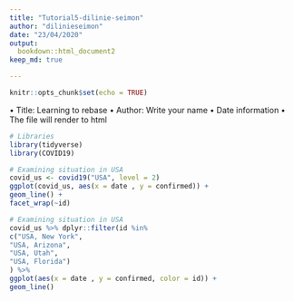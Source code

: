 ```yaml
---
title: "Tutorial5-dilinie-seimon"
author: "dilinieseimon"
date: "23/04/2020"
output:
  bookdown::html_document2
keep_md: true

---
```


```r
knitr::opts_chunk$set(echo = TRUE)
```
• Title: Learning to rebase
• Author: Write your name
• Date information
• The file will render to html

```r
# Libraries
library(tidyverse)
library(COVID19)
```
```r
# Examining situation in USA
covid_us <- covid19("USA", level = 2)
ggplot(covid_us, aes(x = date , y = confirmed)) +
geom_line() +
facet_wrap(~id)

```
```r
# Examining situation in USA
covid_us %>% dplyr::filter(id %in%
c("USA, New York",
"USA, Arizona",
"USA, Utah",
"USA, Florida")
) %>%
ggplot(aes(x = date , y = confirmed, color = id)) +
geom_line()
```
